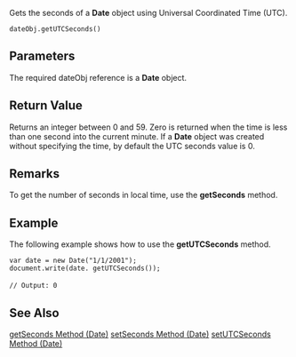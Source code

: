 Gets the seconds of a '''Date''' object using Universal Coordinated Time (UTC).

 dateObj.getUTCSeconds() 
==Parameters==
The required dateObj reference is a '''Date''' object.


==Return Value==
Returns an integer between 0 and 59. Zero is returned when the time is less than one second into the current minute. If a '''Date''' object was created without specifying the time, by default the UTC seconds value is 0.


==Remarks==
To get the number of seconds in local time, use the '''getSeconds''' method.


==Example==
The following example shows how to use the '''getUTCSeconds''' method.

 var date = new Date("1/1/2001");
 document.write(date. getUTCSeconds());
 
 // Output: 0

==See Also==

              

              

              
[[javascript/Date/getSeconds|getSeconds Method (Date)]]
[[javascript/Date/setSeconds|setSeconds Method (Date)]]
[[javascript/Date/setUTCSeconds|setUTCSeconds Method (Date)]]
